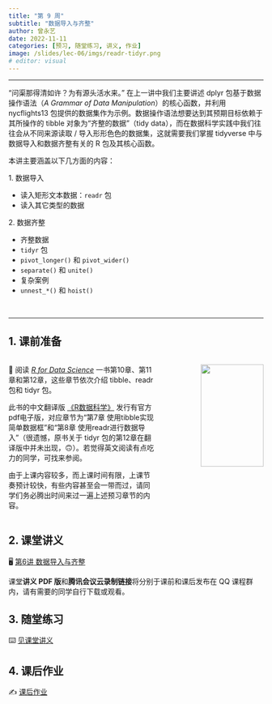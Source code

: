 ```yaml
---
title: "第 9 周"
subtitle: "数据导入与齐整"
author: 曾永艺
date: 2022-11-11
categories: [预习, 随堂练习, 讲义, 作业]
image: /slides/lec-06/imgs/readr-tidyr.png
# editor: visual
---
```


<hr>

“问渠那得清如许？为有源头活水来。” 在上一讲中我们主要讲述 dplyr 包基于数据操作语法（_A Grammar of Data Manipulation_）的核心函数，并利用 nycflights13 包提供的数据集作为示例。数据操作语法想要达到其预期目标依赖于其所操作的 tibble 对象为“齐整的数据”（tidy data），而在数据科学实践中我们往往会从不同来源读取 / 导入形形色色的数据集，这就需要我们掌握 tidyverse 中与数据导入和数据齐整有关的 R 包及其核心函数。

本讲主要涵盖以下几方面的内容：

1\. 数据导入

  * 读入矩形文本数据：`readr` 包
  * 读入其它类型的数据

2\. 数据齐整

  * 齐整数据
  * `tidyr` 包
  * `pivot_longer()` 和 `pivot_wider()`
  * `separate()` 和 `unite()`
  * 复杂案例
  * `unnest_*()` 和 `hoist()`

<br><hr>

## 1. 课前准备

:::::{.columns}

::::{.column width="60%"}

📖 阅读 [*R for Data Science*](https://r4ds.had.co.nz/) 一书第10章、第11章和第12章，这些章节依次介绍 tibble、readr 包和 tidyr 包。

:::{.callout-tip appearance="simple"}
此书的中文翻译版 [《R数据科学》](https://www.ituring.com.cn/book/2113) 发行有官方pdf电子版，对应章节为“第7章 使用tibble实现简单数据框”和“第8章    使用readr进行数据导入”（很遗憾，原书关于 tidyr 包的第12章在翻译版中并未出现，🙃）。若觉得英文阅读有点吃力的同学，可找来参阅。
:::

:::{.callout-warning appearance="simple"}
由于上课内容较多，而上课时间有限，上课节奏预计较快，有些内容甚至会一带而过，请同学们务必腾出时间来过一遍上述预习章节的内容。
:::

::::

::::{.column width="40%"}
:::{style="text-align:right"}
<img src="https://d33wubrfki0l68.cloudfront.net/b88ef926a004b0fce72b2526b0b5c4413666a4cb/24a30/cover.png" class="cover" width="80%"/>
:::
::::

:::::

## 2. 课堂讲义

🖥️
[第6讲 数据导入与齐整](/slides/lec-06/L06_Import_Tidy.html)

:::{.callout-note appearance="simple"}
课堂**讲义 PDF 版**和**腾讯会议云录制链接**将分别于课前和课后发布在 QQ 课程群内，请有需要的同学自行下载或观看。
:::

## 3. 随堂练习

⌨️ [见课堂讲义](/slides/lec-06/L06_Import_Tidy.html#55)

## 4. 课后作业

✍️ [课后作业](/hw/hw-08.qmd)

<br>

<!-- ::: {style="font-size:0.875em; text-align:right"} -->
<!-- 回到 [课程安排](../schedule.qmd) ⏎ -->
<!-- ::: -->
